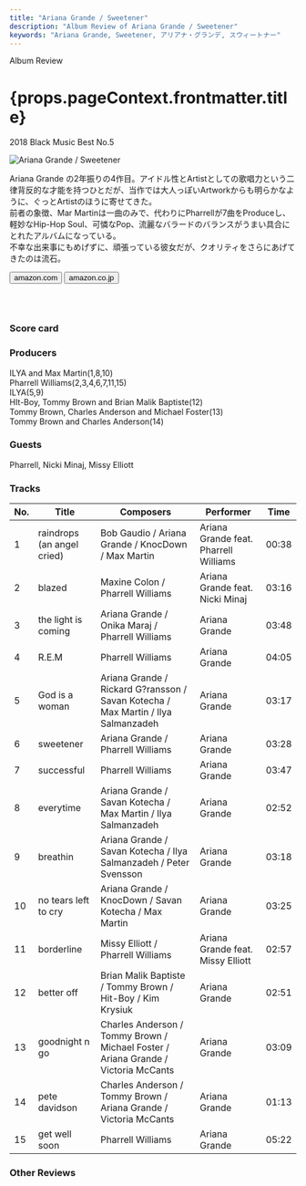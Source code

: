 ```yaml
---
title: "Ariana Grande / Sweetener"
description: "Album Review of Ariana Grande / Sweetener"
keywords: "Ariana Grande, Sweetener, アリアナ・グランデ, スウィートナー"
---
```






<p className="largeP">Album Review</p>
<h1 className="h1--no--margin">{props.pageContext.frontmatter.title}</h1>
<p className="largeP">
  <Link to="/best50/2018/">2018 Black Music Best No.5</Link>
</p>

<Row  className="image-card-group">
	<Column colMd={"3"} colLg={"4"} noGutterMdLeft="">
       <ImageCard>

![Ariana Grande / Sweetener](../../images/cd/arianagrande4L.jpg)

</ImageCard>
	</Column>
	<Column colMd={"4"} colLg={"8"} noGutterMdLeft="">
	<p>
		Ariana Grande の2年振りの4作目。アイドル性とArtistとしての歌唱力という二律背反的な才能を持つひとだが、当作では大人っぽいArtworkからも明らかなように、ぐっとArtistのほうに寄せてきた。
		<br/>前者の象徴、Mar Martinは一曲のみで、代わりにPharrellが7曲をProduceし、軽妙なHip-Hop Soul、可憐なPop、流麗なバラードのバランスがうまい具合にとれたアルバムになっている。
		<br/>不幸な出来事にもめげずに、頑張っている彼女だが、クオリティをさらにあげてきたのは流石。
	</p>
	<div>
	  <Button className="button-right-mergin"  href="https://amzn.to/2YDjSxj" kind="primary" size="small" renderIcon={ArrowUpRight24}>
      amazon.com
      </Button>
      <Button className="button-right-mergin"  href="https://amzn.to/30OsAvs" kind="secondary" size="small" renderIcon={ArrowUpRight24}>
      amazon.co.jp
      </Button>
	</div>
	<a style="display:inline-block;overflow:hidden;background:url(https://linkmaker.itunes.apple.com/ja-jp/lockup.svg?releaseDate=2018-08-17&kind=album&bubble=apple_music&style=mono-black) no-repeat;width:180px;height:45px;" href="https://geo.music.apple.com/jp/album/sweetener/1399202539?mt=1&app=music&ls=1&at=11lcug"></a>
	</Column>
</Row>
<Row >
	<Column colMd={"4"} colLg={"4"} noGutterMdLeft="">
<div>
    <h3>Score card</h3>
	<SliderJS1 value="4" />
    <SliderJS2 value="1" />
	<SliderJS3 value="1" />
    <SliderJS4 value="9" />
</div>
</Column>
<Column colMd={"4"} colLg={"8"} noGutterMdLeft="">
<div>
<h3>Producers</h3>
<p>
ILYA and Max Martin(1,8,10)
<br/>Pharrell Williams(2,3,4,6,7,11,15)
<br/>ILYA(5,9)
<br/>HIt-Boy, Tommy Brown and Brian Malik Baptiste(12)
<br/>Tommy Brown, Charles Anderson and Michael Foster(13)
<br/>Tommy Brown and Charles Anderson(14)
</p>
<h3>Guests</h3>
<p>
	Pharrell, Nicki Minaj, Missy Elliott
</p>
</div>
</Column>
</Row>

<h3>Tracks</h3>

| No. | Title                      | Composers                                                                          | Performer                             | Time  |
| --- | -------------------------- | ---------------------------------------------------------------------------------- | ------------------------------------- | ----- |
| 1   | raindrops (an angel cried) | Bob Gaudio / Ariana Grande / KnocDown / Max Martin                                 | Ariana Grande feat. Pharrell Williams | 00:38 |
| 2   | blazed                     | Maxine Colon / Pharrell Williams                                                   | Ariana Grande feat. Nicki Minaj       | 03:16 |
| 3   | the light is coming        | Ariana Grande / Onika Maraj / Pharrell Williams                                    | Ariana Grande                         | 03:48 |
| 4   | R.E.M                      | Pharrell Williams                                                                  | Ariana Grande                         | 04:05 |
| 5   | God is a woman             | Ariana Grande / Rickard G?ransson / Savan Kotecha / Max Martin / Ilya Salmanzadeh  | Ariana Grande                         | 03:17 |
| 6   | sweetener                  | Ariana Grande / Pharrell Williams                                                  | Ariana Grande                         | 03:28 |
| 7   | successful                 | Pharrell Williams                                                                  | Ariana Grande                         | 03:47 |
| 8   | everytime                  | Ariana Grande / Savan Kotecha / Max Martin / Ilya Salmanzadeh                      | Ariana Grande                         | 02:52 |
| 9   | breathin                   | Ariana Grande / Savan Kotecha / Ilya Salmanzadeh / Peter Svensson                  | Ariana Grande                         | 03:18 |
| 10  | no tears left to cry       | Ariana Grande / KnocDown / Savan Kotecha / Max Martin                              | Ariana Grande                         | 03:25 |
| 11  | borderline                 | Missy Elliott / Pharrell Williams                                                  | Ariana Grande feat. Missy Elliott     | 02:57 |
| 12  | better off                 | Brian Malik Baptiste / Tommy Brown / Hit-Boy / Kim Krysiuk                         | Ariana Grande                         | 02:51 |
| 13  | goodnight n go             | Charles Anderson / Tommy Brown / Michael Foster / Ariana Grande / Victoria McCants | Ariana Grande                         | 03:09 |
| 14  | pete davidson              | Charles Anderson / Tommy Brown / Ariana Grande / Victoria McCants                  | Ariana Grande                         | 01:13 |
| 15  | get well soon              | Pharrell Williams                                                                  | Ariana Grande                         | 05:22 |

<h3>Other Reviews</h3>

<Row>
  <Column colMd={3} colLg={3} noGutterMdLeft>
    <Review1 />
  </Column>
</Row>
